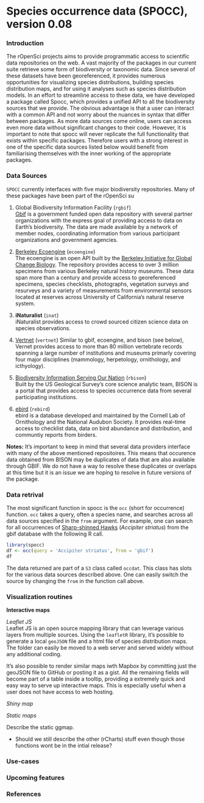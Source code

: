<!--
%\VignetteEngine{knitr::knitr}
%\VignetteIndexEntry{An introduction to the spocc package}
-->

# Species occurrence data (SPOCC), version 0.08

### Introduction

The rOpenSci projects aims to provide programmatic access to scientific data repositories on the web. A vast majority of the packages in our current suite retrieve some form of biodiversity or taxonomic data. Since several of these datasets have been georeferenced, it provides numerous opportunities for visualizing species distributions, building species distribution maps, and for using it analyses such as species distribution models. In an effort to streamline access to these data, we have developed a package called Spocc, which provides a unified API to all the biodiversity sources that we provide. The obvious advantage is that a user can interact with a common API and not worry about the nuances in syntax that differ between packages. As more data sources come online, users can access even more data without significant changes to their code. However, it is important to note that spocc will never replicate the full functionality that exists within specific packages. Therefore users with a strong interest in one of the specific data sources listed below would benefit from familiarising themselves with the inner working of the appropriate packages.

### Data Sources

`SPOCC` currently interfaces with five major biodiversity repositories. Many of these packages have been part of the rOpenSci su

1. Global Biodiversity Information Facility (`rgbif`)  
[Gbif](http://www.gbif.org/) is a government funded open data repository with several partner organizations with the express goal of providing access to data on Earth's biodiversity. The data are made available by a network of member nodes, coordinating information from various participant organizations and government agencies.

2. [Berkeley Ecoengine](http://ecoengine.berkeley.edu/) (`ecoengine`)  
The ecoengine is an open API built by the [Berkeley Initiative for Global Change Biology](http://globalchange.berkeley.edu/). The repository provides access to over 3 million specimens from various Berkeley natural history museums. These data span more than a century and provide access to georeferenced specimens, species checklists, photographs, vegetation surveys and resurveys and a variety of measurements from environmental sensors located at reserves across University of California's natural reserve system.

3. __iNaturalist__ (`inat`)  
iNaturalist provides access to crowd sourced citizen science data on species observations. 

4. [Vertnet](http://vertnet.org/index.php) (`vertnet`)
Similar to gbif, ecoengine, and bison (see below), Vernet provides access to more than 80 million vertebrate records spanning a large number of institutions and museums primarly covering four major disciplines (mammology, herpetology, ornithology, and icthyology).

5. [Biodiversity Information Serving Our Nation](http://bison.usgs.ornl.gov/) (`rbison`)  
Built by the US Geological Survey's core science analytic team, BISON is a portal that provides access to species occurrence data from several participating institutions. 

6. [ebird](http://ebird.org/content/ebird/) (`rebird`)  
ebird is a database developed and maintained by the Cornell Lab of Ornithology and the National Audubon Society. It provides real-time access to checklist data, data on bird abundance and distribution, and communtiy reports from birders.


__Notes:__ It's important to keep in mind that several data providers interface with many of the above mentioned repositoires. This means that occurence data obtained from BISON may be duplicates of data that are also available through GBIF. We do not have a way to resolve these duplicates or overlaps at this time but it is an issue we are hoping to resolve in future versions of the package.

### Data retrival

The most significant function in spocc is the `occ` (short for occurrence) function. `occ` takes a query, often a species name, and searches across all data sources specified in the `from` argument. For example, one can search for all occurrences of [Sharp-shinned Hawks](http://www.allaboutbirds.org/guide/sharp-shinned_hawk/id) (_Accipiter striatus_) from the gbif database with the following R call.

```r
library(spocc)
df <- occ(query = 'Accipiter striatus', from = 'gbif')
df
```

The data returned are part of a `S3` class called `occdat`. This class has slots for the various data sources described above. One can easily switch the source by changing the `from` in the function call above.


### Visualization routines

__Interactive maps__  

_Leaflet JS_  
Leaflet JS is an open source mapping library that can leverage various layers from multiple sources. Using the `leafletR` library, it's possible to generate a local `geoJSON` file and a html file of species distribution maps. The folder can easily be moved to a web server and served widely without any additional coding.

It's also possible to render similar maps iwth Mapbox by committing just the geoJSON file to GitHub or posting it as a gist. All the remaining fields will become part of a table inside a tooltip, providing a extremely quick and easy way to serve up interactive maps. This is especially useful when a user does not have access to web hosting.

_Shiny map_



_Static maps_

Describe the static ggmap.

* Should we still describe the other (rCharts) stuff even though those functions wont be in the intial release?

### Use-cases


### Upcoming features



### References